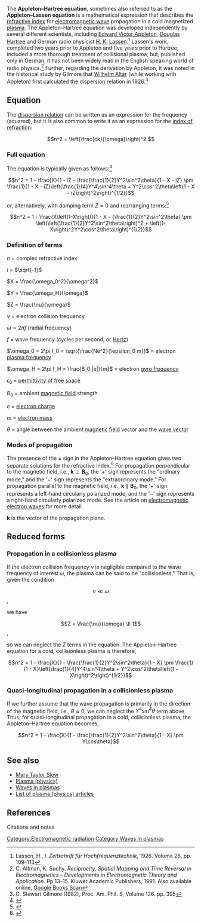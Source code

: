The '''Appleton–Hartree equation''', sometimes also referred to as the '''Appleton–Lassen equation''' is a mathematical expression that describes the [[refractive index]] for [[electromagnetic wave]] propagation in a cold magnetized [[plasma (physics)|plasma]]. The Appleton–Hartree equation was developed independently by several different scientists, including [[Edward Victor Appleton]], [[Douglas Hartree]] and German radio physicist [[H. K. Lassen]].<ref name='lassen'>Lassen, H., ''I. Zeitschrift für Hochfrequenztechnik'', 1926.  Volume 28, pp. 109–113</ref>  Lassen's work, completed two years prior to Appleton and five years prior to Hartree, included a more thorough treatment of collisional plasma; but, published only in German, it has not been widely read in the English speaking world of radio physics.<ref name='suchy'>C. Altman, K. Suchy.  ''Reciprocity, Spatial Mapping and Time Reversal in Electromagnetics – Developments in Electromagnetic Theory and Application''.  Pp 13–15.  Kluwer Academic Publishers, 1991.  Also available online, [https://books.google.com/books?id=bQmQil-dMBUC Google Books Scan]</ref>  Further, regarding the derivation by Appleton, it was noted in the historical study by Gilmore that [[Wilhelm Altar]] (while working with Appleton) first calculated the dispersion relation in 1926.<ref name='gilmore'>C. Stewart Gilmore (1982), Proc. Am. Phil. S, Volume 126. pp. 395</ref>

==Equation==
The [[dispersion relation]] can be written as an expression for the frequency (squared), but it is also common to write it as an expression for the [[index of refraction]]:

:<math>n^2 = \left(\frac{ck}{\omega}\right)^2.</math>

===Full equation===
The equation is typically given as follows:<ref>{{Citation | last = Helliwell | first = Robert | date = 2006  | title = Whistlers and Related Ionospheric Phenomena | edition = 2nd | location = Mineola, NY | publisher = Dover | pages = 23–24}}</ref>

:<math>n^2 = 1 - \frac{X}{1 - iZ - \frac{\frac{1}{2}Y^2\sin^2\theta}{1 - X - iZ} \pm \frac{1}{1 - X - iZ}\left(\frac{1}{4}Y^4\sin^4\theta + Y^2\cos^2\theta\left(1 - X - iZ\right)^2\right)^{1/2}}</math>

or, alternatively, with damping term <math>Z = 0</math> and rearranging terms:<ref>{{Citation | last = Hutchinson | first = I.H. | date = 2005  | title = Principles of Plasma Diagnostics | edition = 2nd | location = New York, NY | publisher = [[Cambridge University Press]] | pages = 109}}</ref>

:<math>n^2 = 1 - \frac{X\left(1-X\right)}{1 - X - {\frac{1}{2}Y^2\sin^2\theta} \pm \left(\left(\frac{1}{2}Y^2\sin^2\theta\right)^2 + \left(1-X\right)^2Y^2\cos^2\theta\right)^{1/2}}</math>

===Definition of terms===

<math>n</math> = complex refractive index

<math>i</math> = <math>\sqrt{-1}</math>

<math>X = \frac{\omega_0^2}{\omega^2}</math>

<math>Y = \frac{\omega_H}{\omega}</math>

<math>Z = \frac{\nu}{\omega}</math>

<math>\nu</math> = electron collision frequency

<math>\omega = 2\pi f</math> (radial frequency)

<math>f</math> = wave frequency (cycles per second, or [[Hertz]])

<math>\omega_0 = 2\pi f_0 = \sqrt{\frac{Ne^2}{\epsilon_0 m}}</math> = electron [[plasma frequency]]

<math>\omega_H = 2\pi f_H = \frac{B_0 |e|}{m}</math> = electron [[gyro frequency]]

<math>\epsilon_0</math> = [[permittivity of free space]]

<math>B_0</math> = ambient [[magnetic field]] strength

<math>e</math> = [[electron charge]]

<math>m</math> = [[electron mass]]

<math>\theta</math> = angle between the ambient [[magnetic field]] vector and the [[wave vector]]

===Modes of propagation===

The presence of the <math>\pm</math> sign in the Appleton–Hartree equation gives two separate solutions for the refractive index.<ref>{{Citation | last = Bittencourt | first = J.A. | date = 2004  | title = Fundamentals of Plasma Physics | edition = 3rd | location = New York, NY | publisher = [[Springer-Verlag]] | pages = 419–429}}</ref> For propagation perpendicular to the magnetic field, i.e., <math>\mathbf k\perp \mathbf B_0</math>, the '+' sign represents the "ordinary mode," and the '−' sign represents the "extraordinary mode." For propagation parallel to the magnetic field, i.e., <math>\mathbf k\parallel \mathbf B_0</math>, the '+' sign represents a left-hand circularly polarized mode, and the '−' sign represents a right-hand circularly polarized mode. See the article on [[electromagnetic electron wave]]s for more detail.

<math>\mathbf k</math> is the vector of the propagation plane.

==Reduced forms==

===Propagation in a collisionless plasma===
If the electron collision frequency <math>\nu</math> is negligible compared to the wave frequency of interest <math>\omega</math>, the plasma can be said to be "collisionless." That is, given the condition

:<math>\nu \ll \omega</math>,

we have

:<math>Z = \frac{\nu}{\omega} \ll 1</math>,

so we can neglect the <math>Z</math> terms in the equation. The Appleton–Hartree equation for a cold, collisionless plasma is therefore,

:<math>n^2 = 1 - \frac{X}{1 - \frac{\frac{1}{2}Y^2\sin^2\theta}{1 - X} \pm \frac{1}{1 - X}\left(\frac{1}{4}Y^4\sin^4\theta + Y^2\cos^2\theta\left(1 - X\right)^2\right)^{1/2}}</math>

===Quasi-longitudinal propagation in a collisionless plasma===
If we further assume that the wave propagation is primarily in the direction of the magnetic field, i.e., <math>\theta \approx 0</math>, we can neglect the <math>Y^4\sin^4\theta</math> term above. Thus, for quasi-longitudinal propagation in a cold, collisionless plasma, the Appleton–Hartree equation becomes,

:<math>n^2 = 1 - \frac{X}{1 - \frac{\frac{1}{2}Y^2\sin^2\theta}{1 - X} \pm Y\cos\theta}</math>

==See also==
* [[Mary Taylor Slow]]
* [[Plasma (physics)]]
* [[Waves in plasmas]]
* [[List of plasma (physics) articles]]

==References==
{{refbegin}}
;Citations and notes
{{refend}}
{{reflist}}

{{DEFAULTSORT:Appleton-Hartree Equation}}
[[Category:Electromagnetic radiation]]
[[Category:Waves in plasmas]]
